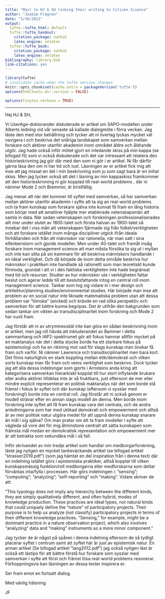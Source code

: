 ```yaml
---
title: "Mail to HJ & SH linking their writing to Citizen Science"
author: "Joakim Frögren"
date: "3/16/2021"
output:
  tufte::tufte_html: default
  tufte::tufte_handout: 
    citation_package: natbib
    latex_engine: xelatex
  tufte::tufte_book:
    citation_package: natbib
    latex_engine: xelatex
bibliography: library.bib
link-citations: yes
---
```


```r
library(tufte)
# invalidate cache when the tufte version changes
knitr::opts_chunk$set(cache.extra = packageVersion('tufte'))
options(htmltools.dir.version = FALSE)
```

```r
options(tinytex.verbose = TRUE)
```

---

Hej HJ & SH,

Vi UserAge-doktorander diskuterade er artikel om SAPO-modellen under Alberts ledning vid vår senaste så kallade dialogmöte i förra veckan. Jag läste den med stor behållning och tycker att ni överlag lyckas mycket väl navigera i och beskriva det snåriga landskapet som  samverkan mellan forskare och aktörer utanför akademin inom området äldre och åldrande utgör. Jag hade också inför mötet gjort en inledande skiss på min kappa (se bifogad fil) som vi också diskuterade och det var intressant att relatera den historieskrivning jag gör där med den som ni gör i er artikel. Ni får därför gärna läsa den om ni har tid och lust. Läsningen av er artikel fick mig att inse att jag missat en del i min beskrivning som ju som sagt bara är en initial skiss. Men jag tycker också att det i läsning av min kappaskiss framkommer att den historieskrivning ni gör kopplad till real-world problems , där ni nämner Mode 2 och Bremmer, är bristfällig.
 
Jag menar att när det kommer till syftet med samverkan, så har samverkan mellan aktörer utanför akademin i syfte att ta sig an real-world problems och ta fram kunskap som forskare själva inte kunnat få fram en lång historia som börjar med att amatörer hjälpte mer etablerade vetenskapsmän att samla in data. När sedan vetenskapen och forskningen professionaliserades allt mer under slutet av 1800-talet och första halvan av 1900-talet så innebar det i viss mån att vetenskapen fjärmade sig från folket/verkligheten och att forskare istället inom många discipliner utgick ifrån ideala förhållanden och från att människor var rationella, när man satt i sina elfenbenstorn och gjorde modeller. Men under 40-talet och framåt insåg forskare inom management science att man måsta försöka ta sig ut i myllan och inte kan sitta på sin kammare för att beskriva människors handlande i en ideal verklighet. Och då började de inom detta område beskriva hur människor i praktiken inte handlade så rationellt som man teoretiskt kunde förmoda,  grundat i att vi i den faktiska verkligheten inte hade begränsat med tid och resurser. Studier av hur människor ute i verkligheten fattar beslut och agerar ledde till att beslutsfattande intog en central roll inom management science. Tankar som tog sig vidare in i mer design och arkitektur/planning studies/environmental  studies. Här började man inse att problem av en social natur inte liknade matematiska problem utan att dessa problem var ”lömska” (wicked) och krävde en rad olika perspektiv och samverkan för att bättre kunna begripas. Det är utifrån den bakgrunden som sedan tankar om vikten av transdisciplinaritet inom forskning och  Mode 2 har vuxit fram.
 
Jag förstår att ni av utrymmesskäl inte kan göra en sådan beskrivning inom er artikel, men jag vill hävda att inkluderandet av Bammer i detta sammanhang och IAP2-spektrumet gör att fokus hamnar alltför mycket på  en maktanalys när det i detta stycke borde ha ett starkare fokus på epistemologi och ha en riktning mot vad för slags kunskap man önskar få fram och varför. Ni nämner Lawrence och transdisciplinaritet men  bara kort. Det finns naturligtvis en stark koppling mellan etik/demokrati och vilken sorts kunskap man får fram och vems verklighet som beskrivs. Dock tycker jag att alla dessa indelningar som gjorts i Arnsteins anda kring att kategorisera samverkan hierarkiskt kopplat till hur stort inflytande brukare eller andra aktörer tilldelas inte är så fruktbara, just eftersom de mer eller mindre explicit representerar en politisk maktanalys när det som borde stå främst i fokus är syftet och där kunskap (eftersom vi sysslar med forskning!) borde inta en central roll. Jag förstår att ni också genom er modell strävar efter en annan slags modell än denna. Men borde inom forskning inte syftet att få fram kunskap vara det centrala, och de andra anledningarna som har med utökad demokrati och empowerment och alltså är av mer politisk natur utgöra medel för att uppnå denna kunskap snarare än mål i sig själva? Om man pratar om att ta fram modeller i syfte att vägleda så vore det för mig åtminstone centralt att sätta kunskapen som främsta mål medan en demokratisk representation och empowerment mer är att betrakta som sekundära mål i så fall.
 
Inför skrivandet av min tredje artikel som handlar om medborgarforskning, läste jag nyligen en mycket tankeväckande artikel (se bifogad artikel ”strasser2019.pdf”) (som jag hämtat en del inspiration från i denna text)  där en indelning istället görs i epistemiska praktiker, alltså kopplat till vilken kunskapsmässig funktion/roll medborgarna eller medforskarna som deltar förväntas inta/fylla i processen. Här görs indelningen i: ”sensing”; ”computing”; ”analyzing”; ”self-reporting” och ”making”. Vidare skriver de att:
 
”This typology does not imply any hierarchy between the different kinds, they are simply qualitatively different, and often hybrid, modes of knowledge production. These practices are ideal types, not natural kinds that could uniquely define the “nature” of participatory projects. Their purpose is to help us analyze (not classify) participatory projects in terms of their different knowledge practices. “Sensing,” for example, might be a dominant practice in a nature observation project, which also involves “analyzing” data and “making” instruments as a more minor component.”
 
Jag tycker de är något på spåren i denna indelning eftersom de så tydligt placerar syftet i centrum samt att syftet här är just av epistemisk natur. En annan artikel (Se bifogad artikel ”lang2012.pdf”) jag också nyligen läst är också ett lästips för att bättre förstå hur forskare som sysslar med samverkan i syfte att först och främst lösa real-world problems resonerar. Förhoppningsvis kan läsningen av dessa texter inspirera er.
 
Ser fram emot en fortsatt dialog.
 
Med vänlig hälsning 

JF

